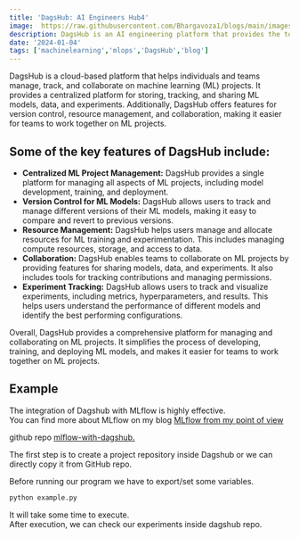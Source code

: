 ```yaml
---
title: 'DagsHub: AI Engineers Hub4'
image:  https://raw.githubusercontent.com/Bhargavoza1/blogs/main/images/dagshub/dagshub.png
description: DagsHub is an AI engineering platform that provides the tools, infrastructure, and best practices needed to build, deploy, and manage end-to-end ML models....
date: '2024-01-04'
tags: ['machinelearning','mlops','DagsHub','blog']
---
```



DagsHub is a cloud-based platform that helps individuals and teams manage, track, and collaborate on machine learning (ML) projects. 
It provides a centralized platform for storing, tracking, and sharing ML models, data, and experiments. Additionally, DagsHub offers features for version control, resource management, and collaboration, making it easier for teams to work together on ML projects.

<CustomImage src="https://raw.githubusercontent.com/Bhargavoza1/blogs/main/images/dagshub/dagshub.png"  alt="biological neuron" height={512} width={1000} />

## Some of the key features of DagsHub include:

* **Centralized ML Project Management:** DagsHub provides a single platform for managing all aspects of ML projects, including model development, training, and deployment.
* **Version Control for ML Models:** DagsHub allows users to track and manage different versions of their ML models, making it easy to compare and revert to previous versions.
* **Resource Management:** DagsHub helps users manage and allocate resources for ML training and experimentation. This includes managing compute resources, storage, and access to data.
* **Collaboration:** DagsHub enables teams to collaborate on ML projects by providing features for sharing models, data, and experiments. It also includes tools for tracking contributions and managing permissions.
* **Experiment Tracking:** DagsHub allows users to track and visualize experiments, including metrics, hyperparameters, and results. This helps users understand the performance of different models and identify the best performing configurations. 

Overall, DagsHub provides a comprehensive platform for managing and collaborating on ML projects. It simplifies the process of developing, training, and deploying ML models, and makes it easier for teams to work together on ML projects.

## Example

The integration of Dagshub with MLflow is highly effective.\
You can find more about MLflow on my blog [MLflow from my point of view](https://bhargavoza.com/blogs/Mlflow%20from%20my%20point%20of%20view) 

github repo [mlflow-with-dagshub.](https://github.com/Bhargavoza1/mlflow-with-dagshub) 

The first step is to create a project repository inside Dagshub or we can directly copy it from GitHub repo.  


<CustomImage src="https://raw.githubusercontent.com/Bhargavoza1/blogs/main/images/dagshub/connectrepotodagshub.png" alt="" height={1000} width={800} />

Before running our program we have to export/set some variables. 

<CustomImage src="https://raw.githubusercontent.com/Bhargavoza1/blogs/main/images/dagshub/export-variable.png" alt="" height={1000} width={800} />

```bash
python example.py
```

It will take some time to execute. \
After execution, we can check our experiments inside dagshub repo.
<CustomImage src="https://raw.githubusercontent.com/Bhargavoza1/blogs/main/images/dagshub/experiments.png" alt="" height={1000} width={800} />